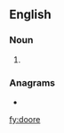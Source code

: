 ==English==

===Noun===
{{en-noun}}

# {{obsolete spelling of|door|lang=en}}

===Anagrams===
* {{l|en|rodeo}}

[[fy:doore]]
